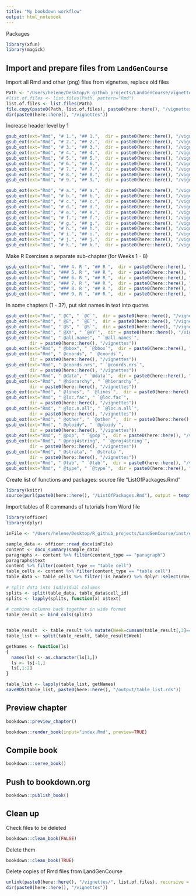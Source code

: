 ```yaml
---
title: "My bookdown workflow"
output: html_notebook
---
```


Packages

```r
library(xfun)
library(magick)
```

## Import and prepare files from `LandGenCourse`

Import all Rmd and other (png) files from vignettes, replace old files

```r
Path <- "/Users/helene/Desktop/R_github_projects/LandGenCourse/vignettes/"
#list.of.files <- list.files(Path, pattern="Rmd")
list.of.files <- list.files(Path)
file.copy(paste0(Path, list.of.files), paste0(here::here(), "/vignettes"), overwrite=TRUE)
dir(paste0(here::here(), "/vignettes"))
```

Increase header level by 1

```r
gsub_ext(ext="Rmd", "# 1.", "## 1.",  dir = paste0(here::here(), "/vignettes"))
gsub_ext(ext="Rmd", "# 2.", "## 2.",  dir = paste0(here::here(), "/vignettes"))
gsub_ext(ext="Rmd", "# 3.", "## 3.",  dir = paste0(here::here(), "/vignettes"))
gsub_ext(ext="Rmd", "# 4.", "## 4.",  dir = paste0(here::here(), "/vignettes"))
gsub_ext(ext="Rmd", "# 5.", "## 5.",  dir = paste0(here::here(), "/vignettes"))
gsub_ext(ext="Rmd", "# 6.", "## 6.",  dir = paste0(here::here(), "/vignettes"))
gsub_ext(ext="Rmd", "# 7.", "## 7.",  dir = paste0(here::here(), "/vignettes"))
gsub_ext(ext="Rmd", "# 8.", "## 8.",  dir = paste0(here::here(), "/vignettes"))
gsub_ext(ext="Rmd", "# 9.", "## 9.",  dir = paste0(here::here(), "/vignettes"))

gsub_ext(ext="Rmd", "# a.", "## a.",  dir = paste0(here::here(), "/vignettes"))
gsub_ext(ext="Rmd", "# b.", "## b.",  dir = paste0(here::here(), "/vignettes"))
gsub_ext(ext="Rmd", "# c.", "## c.",  dir = paste0(here::here(), "/vignettes"))
gsub_ext(ext="Rmd", "# d.", "## d.",  dir = paste0(here::here(), "/vignettes"))
gsub_ext(ext="Rmd", "# e.", "## e.",  dir = paste0(here::here(), "/vignettes"))
gsub_ext(ext="Rmd", "# f.", "## f.",  dir = paste0(here::here(), "/vignettes"))
gsub_ext(ext="Rmd", "# g.", "## g.",  dir = paste0(here::here(), "/vignettes"))
gsub_ext(ext="Rmd", "# h.", "## h.",  dir = paste0(here::here(), "/vignettes"))
gsub_ext(ext="Rmd", "# i.", "## i.",  dir = paste0(here::here(), "/vignettes"))
gsub_ext(ext="Rmd", "# j.", "## j.",  dir = paste0(here::here(), "/vignettes"))
gsub_ext(ext="Rmd", "# k.", "## k.",  dir = paste0(here::here(), "/vignettes"))

```
Make R Exercises a separate sub-chapter (for Weeks 1 - 8)

```r
gsub_ext(ext="Rmd", "### 4. R ", "## R ",  dir = paste0(here::here(), "/vignettes"))
gsub_ext(ext="Rmd", "### 5. R ", "## R ",  dir = paste0(here::here(), "/vignettes"))
gsub_ext(ext="Rmd", "### 6. R ", "## R ",  dir = paste0(here::here(), "/vignettes"))
gsub_ext(ext="Rmd", "### 7. R ", "## R ",  dir = paste0(here::here(), "/vignettes"))
gsub_ext(ext="Rmd", "### 8. R ", "## R ",  dir = paste0(here::here(), "/vignettes"))
gsub_ext(ext="Rmd", "### 9. R ", "## R ",  dir = paste0(here::here(), "/vignettes"))
```

In some chapters (1 - 3?), put slot names in text into quotes
```r
gsub_ext(ext="Rmd", " @C", " `@C`",  dir = paste0(here::here(), "/vignettes"))
gsub_ext(ext="Rmd", " @E", " `@E`",  dir = paste0(here::here(), "/vignettes"))
gsub_ext(ext="Rmd", " @S", " `@S`",  dir = paste0(here::here(), "/vignettes"))
gsub_ext(ext="Rmd", " @XY", " `@XY`",  dir = paste0(here::here(), "/vignettes"))
gsub_ext(ext="Rmd", " @all.names", " `@all.names`",  
         dir = paste0(here::here(), "/vignettes"))
gsub_ext(ext="Rmd", " @bbox", " `@bbox`",  dir = paste0(here::here(), "/vignettes"))
gsub_ext(ext="Rmd", " @coords", " `@coords`",  
         dir = paste0(here::here(), "/vignettes"))
gsub_ext(ext="Rmd", " @coords.nrs", " `@coords.nrs`",  
         dir = paste0(here::here(), "/vignettes"))
gsub_ext(ext="Rmd", " @data", " `@data`",  dir = paste0(here::here(), "/vignettes"))
gsub_ext(ext="Rmd", " @hierarchy", " `@hierarchy`",  
         dir = paste0(here::here(), "/vignettes"))
gsub_ext(ext="Rmd", " @lines", " `@lines`",  dir = paste0(here::here(), "/vignettes"))
gsub_ext(ext="Rmd", " @loc.fac", " `@loc.fac`",  
         dir = paste0(here::here(), "/vignettes"))
gsub_ext(ext="Rmd", " @loc.n.all", " `@loc.n.all`",  
         dir = paste0(here::here(), "/vignettes"))
gsub_ext(ext="Rmd", " @other", " `@other`",  dir = paste0(here::here(), "/vignettes"))
gsub_ext(ext="Rmd", " @ploidy", " `@ploidy`",  
         dir = paste0(here::here(), "/vignettes"))
gsub_ext(ext="Rmd", " @pop", " `@pop`",  dir = paste0(here::here(), "/vignettes"))
gsub_ext(ext="Rmd", " @proj4string", " `@proj4string`",  
         dir = paste0(here::here(), "/vignettes"))
gsub_ext(ext="Rmd", " @strata", " `@strata`",  
         dir = paste0(here::here(), "/vignettes"))
gsub_ext(ext="Rmd", " @tab", " `@tab`",  dir = paste0(here::here(), "/vignettes"))
gsub_ext(ext="Rmd", " @type", " `@type`",  dir = paste0(here::here(), "/vignettes"))
```


Create list of functions and packages: source file "ListOfPackages.Rmd" 

```r
library(knitr)
source(purl(paste0(here::here(), "/ListOfPackages.Rmd"), output = tempfile()))
```


Import tables of R commands of tutorials from Word file


```r
library(officer)
library(dplyr)

inFile <- "/Users/helene/Desktop/R_github_projects/LandGenCourse/inst/extdata/RCommands.docx"

sample_data <- officer::read_docx(inFile)
content <- docx_summary(sample_data)
paragraphs <- content %>% filter(content_type == "paragraph")
paragraphs$text
content %>% filter(content_type == "table cell")
table_cells <- content %>% filter(content_type == "table cell")
table_data <- table_cells %>% filter(!is_header) %>% dplyr::select(row_id, cell_id, text)
 
# split data into individual columns
splits <- split(table_data, table_data$cell_id)
splits <- lapply(splits, function(x) x$text)
 
# combine columns back together in wide format
table_result <- bind_cols(splits)


table_result  <- table_result %>% mutate(Week=cumsum(table_result[,3]=="Comments"))
table_list <- split(table_result, table_result$Week)

getNames <- function(ls)
{
  names(ls) <- as.character(ls[1,])
  ls <- ls[-1,] 
  ls[,1:2]
}

table_list <- lapply(table_list, getNames)
saveRDS(table_list, paste0(here::here(), "/output/table_list.rds"))
```


## Preview chapter

```r
bookdown::preview_chapter()

bookdown::render_book(input="index.Rmd", preview=TRUE)
```


## Compile book

```r
bookdown:::serve_book()
```


## Push to bookdown.org

```r
bookdown::publish_book()
```

## Clean up

Check files to be deleted

```r
bookdown::clean_book(FALSE)
```

Delete them
```r
bookdown::clean_book(TRUE)
```

Delete copies of Rmd files from LandGenCourse

```r
unlink(paste0(here::here(), "/vignettes/", list.of.files), recursive = FALSE)
dir(paste0(here::here(), "/vignettes"))
```

